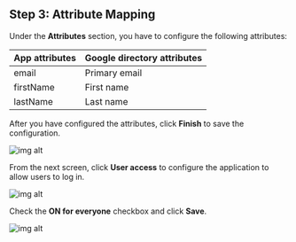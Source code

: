 ## Step 3: Attribute Mapping

Under the **Attributes** section, you have to configure the following attributes:

| App attributes | Google directory attributes |
| -------------- | --------------------------- |
| email          | Primary email               |
| firstName      | First name                  |
| lastName       | Last name                   |

After you have configured the attributes, click **Finish** to save the configuration.

![img alt](https://boxyhq.com/assets/images/5-c5fc641c4c2631ed80e97636312a2f14.png)

From the next screen, click **User access** to configure the application to allow users to log in.

![img alt](https://boxyhq.com/assets/images/6-47e9f73c098a573b9e14d8f9c2ddea22.png)

Check the **ON for everyone** checkbox and click **Save**.

![img alt](https://boxyhq.com/assets/images/7-39b6ec963068767d86fbeecae09f8e41.png)

<Footer />
